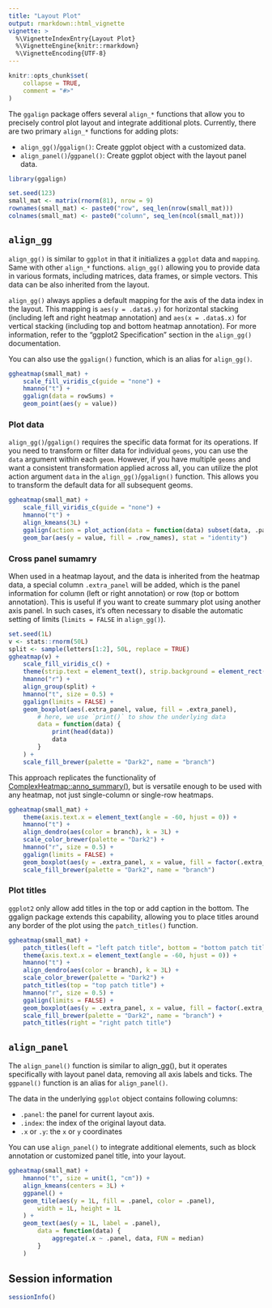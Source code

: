 ```yaml
---
title: "Layout Plot"
output: rmarkdown::html_vignette
vignette: >
  %\VignetteIndexEntry{Layout Plot}
  %\VignetteEngine{knitr::rmarkdown}
  %\VignetteEncoding{UTF-8}
---
```


```r
knitr::opts_chunk$set(
    collapse = TRUE,
    comment = "#>"
)
```

The `ggalign` package offers several `align_*` functions that allow you to
precisely control plot layout and integrate additional plots. Currently, there
are two primary `align_*` functions for adding plots:

  - `align_gg()`/`ggalign()`: Create ggplot object with a customized data.
  - `align_panel()`/`ggpanel()`: Create ggplot object with the layout panel
    data.

```r
library(ggalign)
```

```r
set.seed(123)
small_mat <- matrix(rnorm(81), nrow = 9)
rownames(small_mat) <- paste0("row", seq_len(nrow(small_mat)))
colnames(small_mat) <- paste0("column", seq_len(ncol(small_mat)))
```

## `align_gg`
`align_gg()` is similar to `ggplot` in that it initializes a `ggplot` data and
`mapping`. Same with other `align_*` functions. `align_gg()` allowing you to
provide data in various formats, including matrices, data frames, or simple
vectors. This data can be also inherited from the layout. 

`align_gg()` always applies a default mapping for the axis of the data index in
the layout. This mapping is `aes(y = .data$.y)` for horizontal stacking
(including left and right heatmap annotation) and `aes(x = .data$.x)` for
vertical stacking (including top and bottom heatmap annotation). For more
information, refer to the "ggplot2 Specification" section in the `align_gg()`
documentation.

You can also use the `ggalign()` function, which is an alias for `align_gg()`.

```r
ggheatmap(small_mat) +
    scale_fill_viridis_c(guide = "none") +
    hmanno("t") +
    ggalign(data = rowSums) +
    geom_point(aes(y = value))
```

### Plot data
`align_gg()`/`ggalign()` requires the specific data format for its operations.
If you need to transform or filter data for individual `geoms`, you can use the
`data` argument within each `geom`. However, if you have multiple `geoms` and
want a consistent transformation applied across all, you can utilize the plot
action argument `data` in the `align_gg()`/`ggalign()` function. This allows you
to transform the default data for all subsequent geoms. 

```r
ggheatmap(small_mat) +
    scale_fill_viridis_c(guide = "none") +
    hmanno("t") +
    align_kmeans(3L) +
    ggalign(action = plot_action(data = function(data) subset(data, .panel == 1L))) +
    geom_bar(aes(y = value, fill = .row_names), stat = "identity")
```

### Cross panel sumamry
When used in a heatmap layout, and the data is inherited from the heatmap data,
a special column `.extra_panel` will be added, which is the panel information
for column (left or right annotation) or row (top or bottom annotation). This is
useful if you want to create summary plot using another axis panel. In such
cases, it's often necessary to disable the automatic setting of limits (`limits
= FALSE` in `align_gg()`).

```r
set.seed(1L)
v <- stats::rnorm(50L)
split <- sample(letters[1:2], 50L, replace = TRUE)
ggheatmap(v) +
    scale_fill_viridis_c() +
    theme(strip.text = element_text(), strip.background = element_rect()) +
    hmanno("r") +
    align_group(split) +
    hmanno("t", size = 0.5) +
    ggalign(limits = FALSE) +
    geom_boxplot(aes(.extra_panel, value, fill = .extra_panel),
        # here, we use `print()` to show the underlying data
        data = function(data) {
            print(head(data))
            data
        }
    ) +
    scale_fill_brewer(palette = "Dark2", name = "branch")
```

This approach replicates the functionality of
[ComplexHeatmap::anno_summary()](https://jokergoo.github.io/ComplexHeatmap-reference/book/heatmap-annotations.html#summary-annotation),
but is versatile enough to be used with any heatmap, not just single-column or
single-row heatmaps.
```r
ggheatmap(small_mat) +
    theme(axis.text.x = element_text(angle = -60, hjust = 0)) +
    hmanno("t") +
    align_dendro(aes(color = branch), k = 3L) +
    scale_color_brewer(palette = "Dark2") +
    hmanno("r", size = 0.5) +
    ggalign(limits = FALSE) +
    geom_boxplot(aes(y = .extra_panel, x = value, fill = factor(.extra_panel))) +
    scale_fill_brewer(palette = "Dark2", name = "branch")
```

### Plot titles
`ggplot2` only allow add titles in the top or add caption in the bottom.
The ggalign package extends this capability, allowing you to place titles around
any border of the plot using the `patch_titles()` function. 

```r
ggheatmap(small_mat) +
    patch_titles(left = "left patch title", bottom = "bottom patch title") +
    theme(axis.text.x = element_text(angle = -60, hjust = 0)) +
    hmanno("t") +
    align_dendro(aes(color = branch), k = 3L) +
    scale_color_brewer(palette = "Dark2") +
    patch_titles(top = "top patch title") +
    hmanno("r", size = 0.5) +
    ggalign(limits = FALSE) +
    geom_boxplot(aes(y = .extra_panel, x = value, fill = factor(.extra_panel))) +
    scale_fill_brewer(palette = "Dark2", name = "branch") +
    patch_titles(right = "right patch title")
```

## `align_panel`
The `align_panel()` function is similar to align_gg(), but it operates
specifically with layout panel data, removing all axis labels and ticks. The
`ggpanel()` function is an alias for `align_panel()`. 

The data in the underlying `ggplot` object contains following columns:

 - `.panel`: the panel for current layout axis.
 - `.index`: the index of the original layout data.
 - `.x` or `.y`: the `x` or `y` coordinates

You can use `align_panel()` to integrate additional elements, such as block
annotation or customized panel title, into your layout.

```r
ggheatmap(small_mat) +
    hmanno("t", size = unit(1, "cm")) +
    align_kmeans(centers = 3L) +
    ggpanel() +
    geom_tile(aes(y = 1L, fill = .panel, color = .panel),
        width = 1L, height = 1L
    ) +
    geom_text(aes(y = 1L, label = .panel),
        data = function(data) {
            aggregate(.x ~ .panel, data, FUN = median)
        }
    )
```

## Session information
```r
sessionInfo()
```
